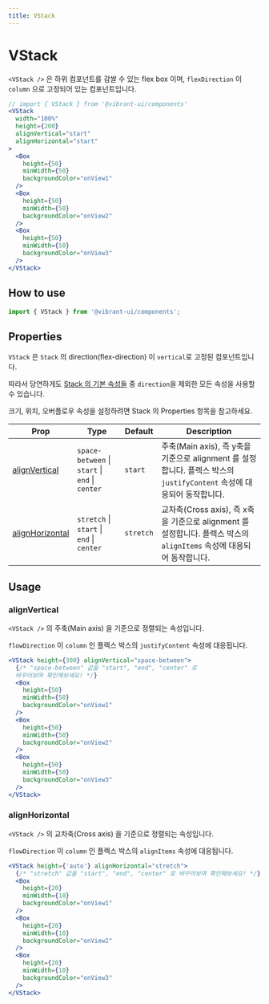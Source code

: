 ```yaml
---
title: VStack
---
```


# VStack

`<VStack />` 은 하위 컴포넌트를 감쌀 수 있는 flex box 이며, `flexDirection` 이 `column` 으로 고정되어 있는 컴포넌트입니다.

```jsx live
// import { VStack } from '@vibrant-ui/components'
<VStack
  width="100%"
  height={200}
  alignVertical="start"
  alignHorizontal="start"
>
  <Box
    height={50}
    minWidth={50}
    backgroundColor="onView1"
  />
  <Box
    height={50}
    minWidth={50}
    backgroundColor="onView2"
  />
  <Box
    height={50}
    minWidth={50}
    backgroundColor="onView3"
  />
</VStack>
```

## How to use

```jsx
import { VStack } from '@vibrant-ui/components';
```

## Properties

`VStack` 은 `Stack` 의 direction(flex-direction) 이 `vertical`로 고정된 컴포넌트입니다.

따라서 당연하게도 [Stack 의 기본 속성들](../vibrant-component/stack/#properties) 중 `direction`을 제외한 모든 속성을 사용할 수 있습니다.

크기, 위치, 오버플로우 속성을 설정하려면 Stack 의 Properties 항목을 참고하세요.

| Prop                                | Type                                            | Default   | Description                                                                                                            |
| ----------------------------------- | ----------------------------------------------- | --------- | ---------------------------------------------------------------------------------------------------------------------- |
| [alignVertical](#alignVertical)     | `space-between` \| `start` \| `end` \| `center` | `start`   | 주축(Main axis), 즉 y축을 기준으로 alignment 를 설정합니다. 플렉스 박스의 `justifyContent` 속성에 대응되어 동작합니다. |
| [alignHorizontal](#alignHorizontal) | `stretch` \| `start` \| `end` \| `center`       | `stretch` | 교차축(Cross axis), 즉 x축을 기준으로 alignment 를 설정합니다. 플렉스 박스의 `alignItems` 속성에 대응되어 동작합니다.  |

## Usage

### alignVertical

`<VStack />` 의 주축(Main axis) 을 기준으로 정렬되는 속성입니다.

`flowDirection` 이 `column` 인 플렉스 박스의 `justifyContent` 속성에 대응됩니다.

```jsx live
<VStack height={300} alignVertical="space-between">
  {/* "space-between" 값을 "start", "end", "center" 로
  바꾸어보며 확인해보세요! */}
  <Box
    height={50}
    minWidth={50}
    backgroundColor="onView1"
  />
  <Box
    height={50}
    minWidth={50}
    backgroundColor="onView2"
  />
  <Box
    height={50}
    minWidth={50}
    backgroundColor="onView3"
  />
</VStack>
```

### alignHorizontal

`<VStack />` 의 교차축(Cross axis) 을 기준으로 정렬되는 속성입니다.

`flowDirection` 이 `column` 인 플렉스 박스의 `alignItems` 속성에 대응됩니다.

```jsx live
<VStack height={'auto'} alignHorizontal="stretch">
  {/* "stretch" 값을 "start", "end", "center" 로 바꾸어보며 확인해보세요! */}
  <Box
    height={20}
    minWidth={10}
    backgroundColor="onView1"
  />
  <Box
    height={20}
    minWidth={10}
    backgroundColor="onView2"
  />
  <Box
    height={20}
    minWidth={10}
    backgroundColor="onView3"
  />
</VStack>
```
